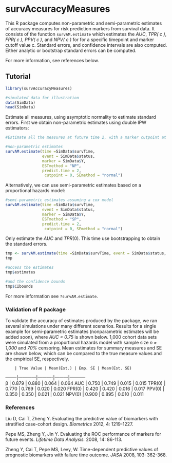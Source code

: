 survAccuracyMeasures
=============================================

This R package computes non-parametric and semi-parametric estimates of accuracy measures for risk prediction markers from survival data. It consists of the function `survAM.estimate` which estimates the *AUC*, *TPR( c )*, *FPR( c )*, *PPV( c )*, and *NPV( c )* for for a specific timepoint and marker cutoff value c. Standard errors, and confidence intervals are also computed. Either analytic or bootstrap standard errors can be computed. 

For more information, see references below. 



## Tutorial


```r
library(survAccuracyMeasures)

#simulated data for illustration
data(SimData)
head(SimData)
```


Estimate all measures, using asymptotic normality to estimate standard errors. First we obtain non-parametric estimates using double IPW estimators:

```r
#Estimate all the measures at future time 2, with a marker cutpoint at 0. 

#non-parametric estimates
survAM.estimate(time =SimData$survTime, 
                event = SimData$status, 
                marker = SimData$Y,
                ESTmethod = "NP",
                predict.time = 2, 
                 cutpoint = 0, SEmethod = "normal")
```

Alternatively, we can use semi-parametric estimates based on a proportional hazards model:


```r
#semi-parametric estimates assuming a cox model
survAM.estimate(time =SimData$survTime, 
                event = SimData$status, 
                marker = SimData$Y,
                ESTmethod = "SP",
                predict.time = 2, 
                 cutpoint = 0, SEmethod = "normal")
```



Only estimate the $AUC$ and $TPR(0)$. This time use bootstrapping to obtain the standard errors. 

```r
tmp <- survAM.estimate(time =SimData$survTime, event = SimData$status, marker = SimData$Y, predict.time = 2, measures = c("AUC", "TPR"), SEmethod = 'bootstrap', bootstraps = 50, cutpoint = 0)
tmp
```

```r
#access the estimates 
tmp$estimates

#and the confidence bounds
tmp$CIbounds
```

For more information see `?survAM.estimate`. 

### Validation of R package
To validate the accuracy of estimates produced by the package, we ran several simulations under many different scenarios. Results for a single example for semi-parametric estimates (nonparametric estimates will be added soon), where *AUC = 0.75* is shown below. 1,000 cohort data sets were simulated from a proportional hazards model with sample size *n = 1,000* and *70%* censoring. Mean estimates for summary measures and SE are shown below, which can be compared to the true measure values and the empirical SE, respectively.



        | True Value | Mean(Est.) | Emp. SE | Mean(Est. SE)
--------|------------|----------|---------|-----------    
      β |   0.879 |   0.880 | 0.064 |     0.064
    AUC |   0.750 |   0.749 | 0.015 |     0.015
 TPR(0) |   0.770 |   0.769 | 0.020 |     0.020
 FPR(0) |   0.420 |   0.420 | 0.016 |     0.017
 PPV(0) |   0.350 |   0.350 | 0.021 |     0.021
 NPV(0) |   0.900 |   0.895 | 0.010 |     0.011


### References
Liu D, Cai T, Zheng Y. Evaluating the predictive value of biomarkers with stratified case-cohort design. *Biometrics* 2012, 4: 1219-1227.

Pepe MS, Zheng Y, Jin Y. Evaluating the ROC performance of markers for future events. *Lifetime Data Analysis.* 2008, 14: 86-113.

Zheng Y, Cai T, Pepe MS, Levy, W. Time-dependent predictive values of prognostic biomarkers with failure time outcome. *JASA* 2008, 103: 362-368.














